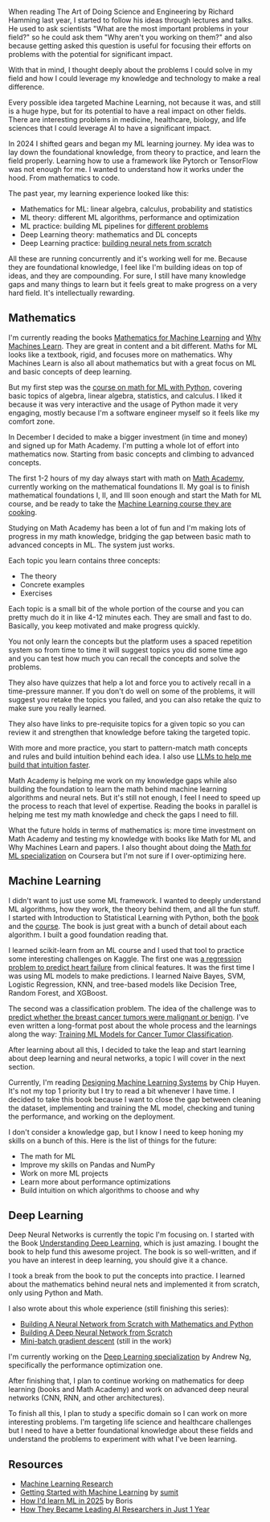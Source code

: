 <SmoothRender>

When reading The Art of Doing Science and Engineering by Richard Hamming last year, I started to follow his ideas through lectures and talks. He used to ask scientists "What are the most important problems in your field?" so he could ask them "Why aren't you working on them?" and also because getting asked this question is useful for focusing their efforts on problems with the potential for significant impact.

With that in mind, I thought deeply about the problems I could solve in my field and how I could leverage my knowledge and technology to make a real difference.

Every possible idea targeted Machine Learning, not because it was, and still is a huge hype, but for its potential to have a real impact on other fields. There are interesting problems in medicine, healthcare, biology, and life sciences that I could leverage AI to have a significant impact.

In 2024 I shifted gears and began my ML learning journey. My idea was to lay down the foundational knowledge, from theory to practice, and learn the field properly. Learning how to use a framework like Pytorch or TensorFlow was not enough for me. I wanted to understand how it works under the hood. From mathematics to code.

The past year, my learning experience looked like this:

- Mathematics for ML: linear algebra, calculus, probability and statistics
- ML theory: different ML algorithms, performance and optimization
- ML practice: building ML pipelines for [different problems](/training-ml-models-for-cancer-tumor-classification)
- Deep Learning theory: mathematics and DL concepts
- Deep Learning practice: [building neural nets from scratch](/building-a-neural-network-from-scratch-with-mathematics-and-python)

All these are running concurrently and it's working well for me. Because they are foundational knowledge, I feel like I'm building ideas on top of ideas, and they are compounding. For sure, I still have many knowledge gaps and many things to learn but it feels great to make progress on a very hard field. It's intellectually rewarding.

## Mathematics

I'm currently reading the books [Mathematics for Machine Learning](https://mml-book.github.io) and [Why Machines Learn](https://www.amazon.com/Why-Machines-Learn-Elegant-Behind/dp/0593185749). They are great in content and a bit different. Maths for ML looks like a textbook, rigid, and focuses more on mathematics. Why Machines Learn is also all about mathematics but with a great focus on ML and basic concepts of deep learning.

But my first step was the [course on math for ML with Python](/series/mathematics-for-machine-learning), covering basic topics of algebra, linear algebra, statistics, and calculus. I liked it because it was very interactive and the usage of Python made it very engaging, mostly because I'm a software engineer myself so it feels like my comfort zone.

In December I decided to make a bigger investment (in time and money) and signed up for Math Academy. I'm putting a whole lot of effort into mathematics now. Starting from basic concepts and climbing to advanced concepts.

The first 1-2 hours of my day always start with math on [Math Academy](https://www.mathacademy.com), currently working on the mathematical foundations II. My goal is to finish mathematical foundations I, II, and III soon enough and start the Math for ML course, and be ready to take the [Machine Learning course they are cooking](https://x.com/justinskycak/status/1846222957540266500).

Studying on Math Academy has been a lot of fun and I'm making lots of progress in my math knowledge, bridging the gap between basic math to advanced concepts in ML. The system just works.

Each topic you learn contains three concepts:

- The theory
- Concrete examples
- Exercises

Each topic is a small bit of the whole portion of the course and you can pretty much do it in like 4-12 minutes each. They are small and fast to do. Basically, you keep motivated and make progress quickly.

You not only learn the concepts but the platform uses a spaced repetition system so from time to time it will suggest topics you did some time ago and you can test how much you can recall the concepts and solve the problems.

They also have quizzes that help a lot and force you to actively recall in a time-pressure manner. If you don't do well on some of the problems, it will suggest you retake the topics you failed, and you can also retake the quiz to make sure you really learned.

They also have links to pre-requisite topics for a given topic so you can review it and strengthen that knowledge before taking the targeted topic.

With more and more practice, you start to pattern-match math concepts and rules and build intuition behind each idea. I also use [LLMs to help me build that intuition faster](https://x.com/i/timeline).

Math Academy is helping me work on my knowledge gaps while also building the foundation to learn the math behind machine learning algorithms and neural nets. But it's still not enough, I feel I need to speed up the process to reach that level of expertise. Reading the books in parallel is helping me test my math knowledge and check the gaps I need to fill.

What the future holds in terms of mathematics is: more time investment on Math Academy and testing my knowledge with books like Math for ML and Why Machines Learn and papers. I also thought about doing the [Math for ML specialization](https://www.coursera.org/specializations/mathematics-machine-learning) on Coursera but I'm not sure if I over-optimizing here.

## Machine Learning

I didn't want to just use some ML framework. I wanted to deeply understand ML algorithms, how they work, the theory behind them, and all the fun stuff. I started with Introduction to Statistical Learning with Python, both the [book](https://www.goodreads.com/book/show/178815107-an-introduction-to-statistical-learning) and the [course](https://www.edx.org/learn/python/stanford-university-statistical-learning-with-python). The book is just great with a bunch of detail about each algorithm. I built a good foundation reading that.

I learned scikit-learn from an ML course and I used that tool to practice some interesting challenges on Kaggle. The first one was [a regression problem to predict heart failure](https://github.com/imteekay/heart-failure-prediction) from clinical features. It was the first time I was using ML models to make predictions. I learned Naive Bayes, SVM, Logistic Regression, KNN, and tree-based models like Decision Tree, Random Forest, and XGBoost.

The second was a classification problem. The idea of the challenge was to [predict whether the breast cancer tumors were malignant or benign](https://github.com/imteekay/breast-cancer-prediction). I've even written a long-format post about the whole process and the learnings along the way: [Training ML Models for Cancer Tumor Classification](/training-ml-models-for-cancer-tumor-classification).

After learning about all this, I decided to take the leap and start learning about deep learning and neural networks, a topic I will cover in the next section.

Currently, I'm reading [Designing Machine Learning Systems](https://www.amazon.com/Designing-Machine-Learning-Systems-Huyen-ebook/dp/B0B1LGL2SR) by Chip Huyen. It's not my top 1 priority but I try to read a bit whenever I have time. I decided to take this book because I want to close the gap between cleaning the dataset, implementing and training the ML model, checking and tuning the performance, and working on the deployment.

I don't consider a knowledge gap, but I know I need to keep honing my skills on a bunch of this. Here is the list of things for the future:

- The math for ML
- Improve my skills on Pandas and NumPy
- Work on more ML projects
- Learn more about performance optimizations
- Build intuition on which algorithms to choose and why

## Deep Learning

Deep Neural Networks is currently the topic I'm focusing on. I started with the Book [Understanding Deep Learning](https://udlbook.github.io/udlbook), which is just amazing. I bought the book to help fund this awesome project. The book is so well-written, and if you have an interest in deep learning, you should give it a chance.

I took a break from the book to put the concepts into practice. I learned about the mathematics behind neural nets and implemented it from scratch, only using Python and Math.

I also wrote about this whole experience (still finishing this series):

- [Building A Neural Network from Scratch with Mathematics and Python](/building-a-neural-network-from-scratch-with-mathematics-and-python)
- [Building A Deep Neural Network from Scratch](/building-a-deep-neural-network-from-scratch)
- [Mini-batch gradient descent](https://x.com/wordsofteekay/status/1878215575232479474) (still in the work)

I'm currently working on the [Deep Learning specialization](https://www.coursera.org/specializations/deep-learning) by Andrew Ng, specifically the performance optimization one.

After finishing that, I plan to continue working on mathematics for deep learning (books and Math Academy) and work on advanced deep neural networks (CNN, RNN, and other architectures).

To finish all this, I plan to study a specific domain so I can work on more interesting problems. I'm targeting life science and healthcare challenges but I need to have a better foundational knowledge about these fields and understand the problems to experiment with what I've been learning.

## Resources

- [Machine Learning Research](https://github.com/imteekay/machine-learning-research)
- [Getting Started with Machine Learning](https://www.sumit.ml/blog/getting-started-with-machine-learning) by [sumit](https://x.com/sumitdotml)
- [How I'd learn ML in 2025](https://www.youtube.com/watch?v=_xIwjmCH6D4) by Boris
- [How They Became Leading AI Researchers in Just 1 Year](https://www.youtube.com/watch?v=cPu3SecmgUU)

</SmoothRender>
